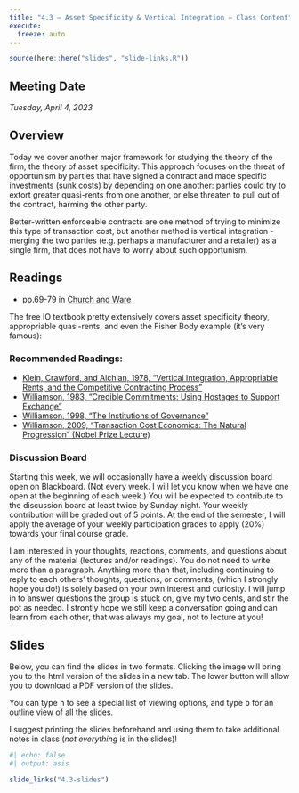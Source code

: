 ```yaml
---
title: "4.3 — Asset Specificity & Vertical Integration — Class Content"
execute:
  freeze: auto
---
```


```r
source(here::here("slides", "slide-links.R"))
```

::: {.callout-note appearance=minimal}
# Meeting Date
*Tuesday, April 4, 2023*
:::

## <i class="fas fa-info-circle fa-lg"></i> Overview

Today we cover another major framework for studying the theory of the firm, the theory of asset specificity. This approach focuses on the threat of opportunism by parties that have signed a contract and made specific investments (sunk costs) by depending on one another: parties could try to extort greater quasi-rents from one another, or else threaten to pull out of the contract, harming the other party.

Better-written enforceable contracts are one method of trying to minimize this type of transaction cost, but another method is vertical integration - merging the two parties (e.g. perhaps a manufacturer and a retailer) as a single firm, that does not have to worry about such opportunism.

## <i class="fas fa-book-reader fa-lg"></i> Readings

- <i class="fas fas fa-book"></i> pp.69-79 in [Church and Ware](https://works.bepress.com/jeffrey_church/23/)

The free IO textbook pretty extensively covers asset specificity theory, appropriable quasi-rents, and even the Fisher Body example (it's very famous):

### Recommended Readings:

- [<i class="fas fa-file-pdf"></i> Klein, Crawford, and Alchian, 1978, "Vertical Integration, Appropriable Rents, and the Competitive Contracting Process"](/files/readings/Klein-Crawford-Alchian-1978.pdf)
- [<i class="fas fa-file-pdf"></i> Williamson, 1983, "Credible Commitments: Using Hostages to Support Exchange"](/files/readings/Williamson-1983.pdf)
- [<i class="fas fa-file-pdf"></i> Williamson, 1998, "The Institutions of Governance"](/files/readings/Williamson-1998.pdf)
- [<i class="fas fa-file-pdf"></i> Williamson, 2009, "Transaction Cost Economics: The Natural Progression" (Nobel Prize Lecture)](https://www.nobelprize.org/prizes/economic-sciences/2009/williamson/lecture/)

### Discussion Board 

Starting this week, we will occasionally have a weekly discussion board open on Blackboard. (Not every week. I will let you know when we have one open at the beginning of each week.) You will be expected to contribute to the discussion board at least twice by Sunday night. Your weekly contribution will be graded out of 5 points. At the end of the semester, I will apply the average of your weekly participation grades to apply (20%) towards your final course grade.

I am interested in your thoughts, reactions, comments, and questions about any of the material (lectures and/or readings). You do not need to write more than a paragraph. Anything more than that, including continuing to reply to each others’ thoughts, questions, or comments, (which I strongly hope you do!) is solely based on your own interest and curiosity. I will jump in to answer questions the group is stuck on, give my two cents, and stir the pot as needed. I strontly hope we still keep a conversation going and can learn from each other, that was always my goal, not to lecture at you!

## <i class="fas fa-chalkboard-teacher"></i> Slides

Below, you can find the slides in two formats. Clicking the image will bring you to the html version of the slides in a new tab. The lower button will allow you to download a PDF version of the slides. 

::: callout-tip
You can type <kbd>h</kbd> to see a special list of viewing options, and type <kbd>o</kbd> for an outline view of all the slides.
:::

I suggest printing the slides beforehand and using them to take additional notes in class (*not everything* is in the slides)!

```r
#| echo: false
#| output: asis

slide_links("4.3-slides")
```